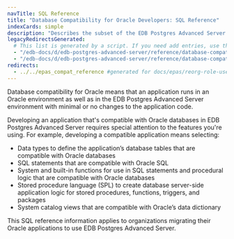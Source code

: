 ```yaml
---
navTitle: SQL Reference
title: "Database Compatibility for Oracle Developers: SQL Reference"
indexCards: simple
description: "Describes the subset of the EDB Postgres Advanced Server SQL language that is compatible with Oracle databases"
legacyRedirectsGenerated:
  # This list is generated by a script. If you need add entries, use the `legacyRedirects` key.
  - "/edb-docs/d/edb-postgres-advanced-server/reference/database-compatibility-for-oracle-developers-reference-guide/9.6/Database_Compatibility_for_Oracle_Developers_Reference_Guide.1.001.html"
  - "/edb-docs/d/edb-postgres-advanced-server/reference/database-compatibility-for-oracle-developers-reference-guide/9.6/toc.html"
redirects:
  - ../../epas_compat_reference #generated for docs/epas/reorg-role-use-case-mode
---
```


<div id="introduction" class="registered_link"></div>

Database compatibility for Oracle means that an application runs in an Oracle environment as well as in the EDB Postgres Advanced Server environment with minimal or no changes to the application code.

Developing an application that's compatible with Oracle databases in EDB Postgres Advanced Server requires special attention to the features you're using. For example, developing a compatible application means selecting:

-   Data types to define the application’s database tables that are compatible with Oracle databases
-   SQL statements that are compatible with Oracle SQL
-   System and built-in functions for use in SQL statements and procedural logic that are compatible with Oracle databases
-   Stored procedure language (SPL) to create database server-side application logic for stored procedures, functions, triggers, and packages
-   System catalog views that are compatible with Oracle’s data dictionary

This SQL reference information applies to organizations migrating their Oracle applications to use EDB Postgres Advanced Server.